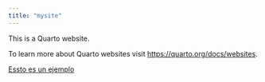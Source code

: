 ```yaml
---
title: "mysite"
---
```


This is a Quarto website.

To learn more about Quarto websites visit <https://quarto.org/docs/websites>.

[Essto es un ejemplo](seccion1.html)